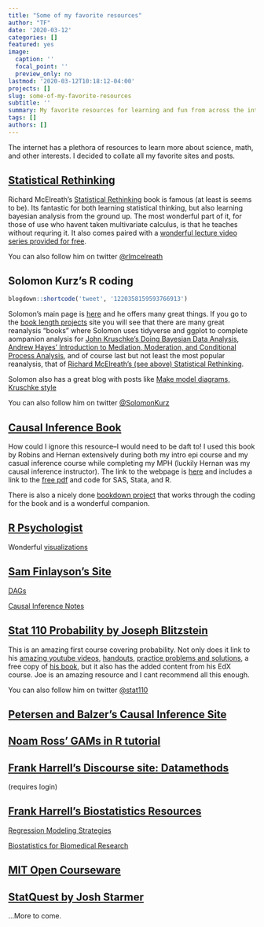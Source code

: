 ```yaml
---
title: "Some of my favorite resources"
author: "TF"
date: '2020-03-12'
categories: []
featured: yes
image:
  caption: ''
  focal_point: ''
  preview_only: no
lastmod: '2020-03-12T10:18:12-04:00'
projects: []
slug: some-of-my-favorite-resources
subtitle: ''
summary: My favorite resources for learning and fun from across the internet
tags: []
authors: []
---
```


The internet has a plethora of resources to learn more about science, math, and other interests. I decided to collate all my favorite sites and posts.


## [**Statistical Rethinking**](https://xcelab.net/rm/)

Richard McElreath's [Statistical Rethinking](https://www.crcpress.com/Statistical-Rethinking-A-Bayesian-Course-with-Examples-in-R-and-STAN/McElreath/p/book/9780367139919) book is famous (at least is seems to be). Its fantastic for both learning statistical thinking, but also learning bayesian analysis from the ground up. The most wonderful part of it, for those of use who havent taken multivariate calculus, is that he teaches without requring it. It also comes paired with a [wonderful lecture video series provided for free](https://www.youtube.com/channel/UCNJK6_DZvcMqNSzQdEkzvzA).

You can also follow him on twitter [$@$rlmcelreath](https://twitter.com/rlmcelreath)

## **Solomon Kurz's R coding**
```r
blogdown::shortcode('tweet', '1220358159593766913')
```

Solomon's main page is [here](https://solomonkurz.netlify.com/) and he offers many great things. If you go to the [book length projects](https://solomonkurz.netlify.com/bookdown/) site you will see that there are many great reanalysis "books" where Solomon uses tidyverse and ggplot to complete aompanion analysis for [John Kruschke's Doing Bayesian Data Analysis](https://bookdown.org/content/3686/), [Andrew Hayes' Introduction to Mediation, Moderation, and Conditional Process Analysis](https://bookdown.org/ajkurz/recoding_Hayes_2018/), and of course last but not least the most popular reanalysis, that of [Richard McElreath's (see above) Statistical Rethinking](https://bookdown.org/content/3890/).

Solomon also has a great blog with posts like [Make model diagrams, Kruschke style](https://solomonkurz.netlify.com/post/make-model-diagrams-kruschke-style/)

You can also follow him on twitter [$@$SolomonKurz](https://twitter.com/SolomonKurz)

## [**Causal Inference Book**](https://www.hsph.harvard.edu/miguel-hernan/causal-inference-book/)

How could I ignore this resource--I would need to be daft to! I used this book by Robins and Hernan  extensively during both my intro epi course and my casual inference course while completing my MPH (luckily Hernan was my causal inference instructor). The link to the webpage is [here](https://www.hsph.harvard.edu/miguel-hernan/causal-inference-book/) and includes a link to the [free pdf](https://cdn1.sph.harvard.edu/wp-content/uploads/sites/1268/2020/02/ci_hernanrobins_21feb20.pdf) and code for SAS, Stata, and R.

There is also a nicely done [bookdown project](https://causalinferencebookr.netlify.com/) that works through the coding for the book and is a wonderful companion.

## [**R Psychologist**](https://rpsychologist.com/)

Wonderful [visualizations](https://rpsychologist.com/tag/visualization)

## [**Sam Finlayson's Site**](https://sgfin.github.io/)

[DAGs](https://sgfin.github.io/2019/06/19/Causal-Inference-Book-All-DAGs/)

[Causal Inference Notes](https://sgfin.github.io/2019/06/19/Causal-Inference-Book-Glossary-and-Notes/)

## [**Stat 110 Probability by Joseph Blitzstein**](https://projects.iq.harvard.edu/stat110)
This is an amazing first course covering probability. Not only does it link to his [amazing youtube videos](https://www.youtube.com/playlist?list=PL2SOU6wwxB0uwwH80KTQ6ht66KWxbzTIo), [handouts](https://projects.iq.harvard.edu/stat110/handouts), [practice problems and solutions](https://projects.iq.harvard.edu/stat110/strategic-practice-problems), a free copy of [his book](http://probabilitybook.net/), but it also has the added content from his EdX course. Joe is an amazing resource and I cant recommend all this enough.

You can also follow him on twitter
[$@$stat110](https://twitter.com/stat110)

## [**Petersen and Balzer's Causal Inference Site**](https://www.ucbbiostat.com/)

## [**Noam Ross' GAMs in R tutorial**](https://noamross.github.io/gams-in-r-course/)

## [**Frank Harrell's Discourse site: Datamethods**](https://discourse.datamethods.org/)
(requires login)

## [**Frank Harrell's Biostatistics Resources**](https://www.fharrell.com/)

[Regression Modeling Strategies](http://hbiostat.org/doc/rms.pdf)

[Biostatistics for Biomedical Research](http://hbiostat.org/doc/bbr.pdf)

## [**MIT Open Courseware**](https://ocw.mit.edu/index.htm)

## [**StatQuest by Josh Starmer**](https://www.youtube.com/channel/UCtYLUTtgS3k1Fg4y5tAhLbw)

...More to come.